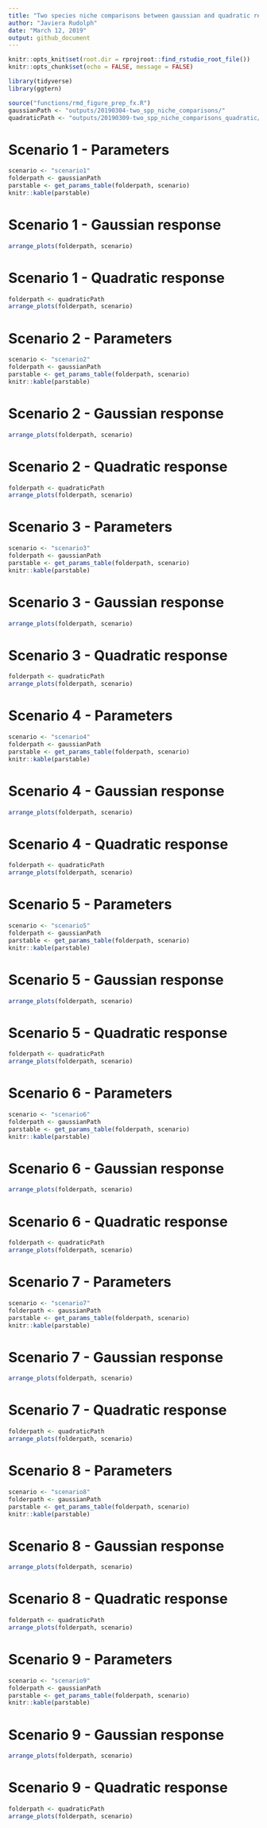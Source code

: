 ```yaml
---
title: "Two species niche comparisons between gaussian and quadratic response to environment"
author: "Javiera Rudolph"
date: "March 12, 2019"
output: github_document
---
```


```r
knitr::opts_knit$set(root.dir = rprojroot::find_rstudio_root_file())
knitr::opts_chunk$set(echo = FALSE, message = FALSE)

library(tidyverse)
library(ggtern)
```


```r


source("functions/rmd_figure_prep_fx.R")
gaussianPath <- "outputs/20190304-two_spp_niche_comparisons/"
quadraticPath <- "outputs/20190309-two_spp_niche_comparisons_quadratic/"


```

# Scenario 1 - Parameters
```r
scenario <- "scenario1"
folderpath <- gaussianPath
parstable <- get_params_table(folderpath, scenario)
knitr::kable(parstable)
```


# Scenario 1 - Gaussian response
```r

arrange_plots(folderpath, scenario)
```


# Scenario 1 - Quadratic response

```r
folderpath <- quadraticPath
arrange_plots(folderpath, scenario)
```



# Scenario 2 - Parameters
```r
scenario <- "scenario2"
folderpath <- gaussianPath
parstable <- get_params_table(folderpath, scenario)
knitr::kable(parstable)
```


# Scenario 2 - Gaussian response
```r

arrange_plots(folderpath, scenario)
```


# Scenario 2 - Quadratic response

```r
folderpath <- quadraticPath
arrange_plots(folderpath, scenario)
```



# Scenario 3 - Parameters
```r
scenario <- "scenario3"
folderpath <- gaussianPath
parstable <- get_params_table(folderpath, scenario)
knitr::kable(parstable)
```


# Scenario 3 - Gaussian response
```r

arrange_plots(folderpath, scenario)
```


# Scenario 3 - Quadratic response

```r
folderpath <- quadraticPath
arrange_plots(folderpath, scenario)
```

# Scenario 4 - Parameters
```r
scenario <- "scenario4"
folderpath <- gaussianPath
parstable <- get_params_table(folderpath, scenario)
knitr::kable(parstable)
```


# Scenario 4 - Gaussian response
```r

arrange_plots(folderpath, scenario)
```


# Scenario 4 - Quadratic response

```r
folderpath <- quadraticPath
arrange_plots(folderpath, scenario)
```


# Scenario 5 - Parameters
```r
scenario <- "scenario5"
folderpath <- gaussianPath
parstable <- get_params_table(folderpath, scenario)
knitr::kable(parstable)
```


# Scenario 5 - Gaussian response
```r

arrange_plots(folderpath, scenario)
```


# Scenario 5 - Quadratic response

```r
folderpath <- quadraticPath
arrange_plots(folderpath, scenario)
```



# Scenario 6 - Parameters
```r
scenario <- "scenario6"
folderpath <- gaussianPath
parstable <- get_params_table(folderpath, scenario)
knitr::kable(parstable)
```


# Scenario 6 - Gaussian response
```r

arrange_plots(folderpath, scenario)
```


# Scenario 6 - Quadratic response

```r
folderpath <- quadraticPath
arrange_plots(folderpath, scenario)
```





# Scenario 7 - Parameters
```r
scenario <- "scenario7"
folderpath <- gaussianPath
parstable <- get_params_table(folderpath, scenario)
knitr::kable(parstable)
```


# Scenario 7 - Gaussian response
```r

arrange_plots(folderpath, scenario)
```


# Scenario 7 - Quadratic response

```r
folderpath <- quadraticPath
arrange_plots(folderpath, scenario)
```



# Scenario 8 - Parameters
```r
scenario <- "scenario8"
folderpath <- gaussianPath
parstable <- get_params_table(folderpath, scenario)
knitr::kable(parstable)
```


# Scenario 8 - Gaussian response
```r

arrange_plots(folderpath, scenario)
```


# Scenario 8 - Quadratic response

```r
folderpath <- quadraticPath
arrange_plots(folderpath, scenario)
```



# Scenario 9 - Parameters
```r
scenario <- "scenario9"
folderpath <- gaussianPath
parstable <- get_params_table(folderpath, scenario)
knitr::kable(parstable)
```


# Scenario 9 - Gaussian response
```r

arrange_plots(folderpath, scenario)
```


# Scenario 9 - Quadratic response

```r
folderpath <- quadraticPath
arrange_plots(folderpath, scenario)
```